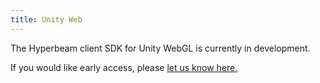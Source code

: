 ```yaml
---
title: Unity Web
---
```


The Hyperbeam client SDK for Unity WebGL is currently in development.

If you would like early access, please [let us know here.](https://docs.google.com/forms/d/e/1FAIpQLSdsVFZ4cQ4Q2nHNRhwb6SvmJIekv7fuQVa27zWnk_r5F48B5w/viewform)
